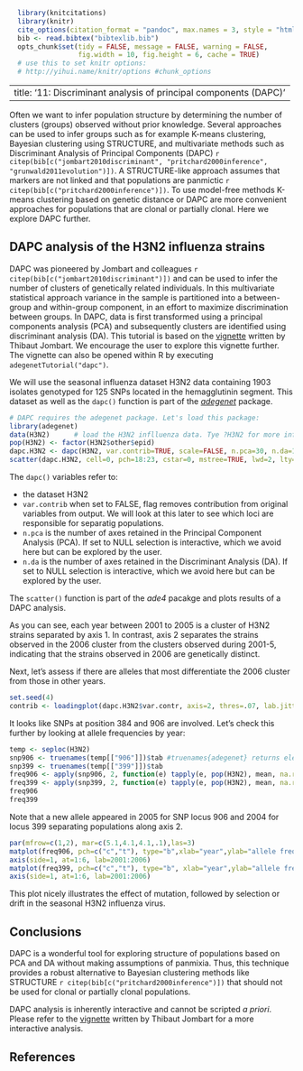 ```r
  library(knitcitations)
  library(knitr)
  cite_options(citation_format = "pandoc", max.names = 3, style = "html", hyperlink = "to.doc")
  bib <- read.bibtex("bibtexlib.bib")
  opts_chunk$set(tidy = FALSE, message = FALSE, warning = FALSE,
                 fig.width = 10, fig.height = 6, cache = TRUE) 
  # use this to set knitr options: 
  # http://yihui.name/knitr/options #chunk_options
```
---
title: '11: Discriminant analysis of principal components (DAPC)'
---

Often we want to infer population structure by determining the number of clusters (groups) observed without prior knowledge. Several approaches can be used to infer groups such as for example K-means clustering, Bayesian clustering using STRUCTURE, and multivariate methods such as Discriminant Analysis of Principal Components (DAPC) `r citep(bib[c("jombart2010discriminant", "pritchard2000inference", "grunwald2011evolution")])`. A STRUCTURE-like approach assumes that markers are not linked and that populations are panmictic `r citep(bib[c("pritchard2000inference")])`. To use model-free methods K-means clustering based on genetic distance or DAPC are more convenient approaches for populations that are clonal or partially clonal. Here we explore DAPC further.

DAPC analysis of the H3N2 influenza strains
----

DAPC was pioneered by Jombart and colleagues `r citep(bib[c("jombart2010discriminant")])` and can be used to infer the number of clusters of genetically related individuals. In this multivariate statistical approach variance in the sample is partitioned into a between-group and within-group component, in an effort to maximize discrimination between groups. In DAPC, data is first transformed using a principal components analysis (PCA) and subsequently clusters are identified using discriminant analysis (DA). This tutorial is based on the [vignette](http://adegenet.r-forge.r-project.org/files/tutorial-dapc.pdf) written by Thibaut Jombart. We encourage the user to explore this vignette further. The vignette can also be opened within R by executing `adegenetTutorial("dapc")`.

We will use the seasonal influenza dataset H3N2 data containing 1903 isolates genotyped for 125 SNPs located in the hemagglutinin segment. This dataset as well as the `dapc()` function is part of the [*adegenet*](http://adegenet.r-forge.r-project.org) package. 

```r
# DAPC requires the adegenet package. Let's load this package:
library(adegenet)
data(H3N2)      # load the H3N2 inflluenza data. Tye ?H3N2 for more info.
pop(H3N2) <- factor(H3N2$other$epid)
dapc.H3N2 <- dapc(H3N2, var.contrib=TRUE, scale=FALSE, n.pca=30, n.da=10)
scatter(dapc.H3N2, cell=0, pch=18:23, cstar=0, mstree=TRUE, lwd=2, lty=2)
```

The `dapc()` variables refer to:

- the dataset H3N2
- `var.contrib` when set to FALSE, flag removes contribution from original variables from output. We will look at this later to see which loci are responsible for separatig populations. 
- `n.pca` is the number of axes retained in the Principal Component Analysis (PCA). If set to NULL selection is interactive, which we avoid here but can be explored by the user.
- `n.da` is the  number of axes retained in the Discriminant Analysis (DA). If set to NULL selection is interactive, which we avoid here but can be explored by the user.

The `scatter()` function is part of the *ade4* pacakge and plots results of a DAPC analysis. 

As you can see, each year between 2001 to 2005 is a cluster of H3N2 strains separated by axis 1. In contrast, axis 2 separates the strains observed in the 2006 cluster from the clusters observed during 2001-5, indicating that the strains observed in 2006 are genetically distinct.

Next, let's assess if there are alleles that most differentiate the 2006 cluster from those in other years. 

```r
set.seed(4)
contrib <- loadingplot(dapc.H3N2$var.contr, axis=2, thres=.07, lab.jitter=1)
````

It looks like SNPs at position 384 and 906 are involved. Let's check this further by looking at allele frequencies by year:


```r
temp <- seploc(H3N2)
snp906 <- truenames(temp[["906"]])$tab #truenames{adegenet} returns elements of a genind object
snp399 <- truenames(temp[["399"]])$tab
freq906 <- apply(snp906, 2, function(e) tapply(e, pop(H3N2), mean, na.rm=TRUE))
freq399 <- apply(snp399, 2, function(e) tapply(e, pop(H3N2), mean, na.rm=TRUE))
freq906
freq399
```

Note that a new allele appeared in 2005 for SNP locus 906 and 2004 for locus 399 separating populations along axis 2.


```r
par(mfrow=c(1,2), mar=c(5.1,4.1,4.1,.1),las=3)
matplot(freq906, pch=c("c","t"), type="b",xlab="year",ylab="allele frequency", xaxt="n", cex=1.5, main="SNP # 906")
axis(side=1, at=1:6, lab=2001:2006)
matplot(freq399, pch=c("c","t"), type="b", xlab="year",ylab="allele frequency", xaxt="n", cex=1.5, main="SNP #399")
axis(side=1, at=1:6, lab=2001:2006)
```

This plot nicely illustrates the effect of mutation, followed by selection or drift in the seasonal H3N2 influenza virus.

Conclusions
----

DAPC is a wonderful tool for exploring structure of populations based on PCA and DA without making assumptions of panmixia. Thus, this technique provides a robust alternative to Bayesian clustering methods like STRUCTURE `r citep(bib[c("pritchard2000inference")])` that should not be used for clonal or partially clonal populations.

DAPC analysis is inherently interactive and cannot be scripted *a priori*. Please refer to the [vignette](http://adegenet.r-forge.r-project.org/files/tutorial-dapc.pdf) written by Thibaut Jombart for a more interactive analysis.

References
----------

<!--------------->
